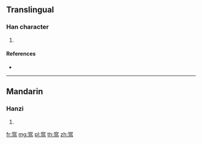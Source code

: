 {{character info/new}}
{{also|窵}}
==Translingual==

===Han character===
{{Han char|rn=116|rad=穴|as=05|sn=10|four=|canj=JCPYM}}

# {{defn|Han|sort=穴05}}

====References====
* {{Han ref|kx=0864.381|hdz=42727.010|uh=7A8E|ud=31374}}

----

==Mandarin==

===Hanzi===
{{cmn-hanzi|tra=窵|pin=[[diào]] ([[diao4]])|wg=tiao<sup>4</sup>}}

# {{defn|lang=cmn|sort=穴05}}

[[fr:窎]]
[[mg:窎]]
[[pl:窎]]
[[th:窎]]
[[zh:窎]]